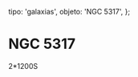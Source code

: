 
  tipo: 'galaxias',
  objeto: 'NGC 5317',
};

# NGC 5317

<Imagen
  src="registro/ngc-5317_20121200_1_ngc-5317-2-1200srr.jpg"
  fecha="20121200"
/>

 2*1200S